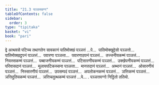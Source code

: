 ```yaml
---
title: "21.3 पञ्ञत्तवग्ग"
tableOfContents: false
sidebar:
  order: 3
type: "tipitaka"
basket: "vi"
book: "pari"
---
```



<DynamicBreadcrumb />

<Division number="499" book="pari">

<Paragraph number="2421" book="pari">
द्वे अत्थवसे पटिच्च तथागतेन सावकानं पातिमोक्खं पञ्ञत्तं …पे…  पातिमोक्खुद्देसो पञ्ञत्तो…  पातिमोक्खट्ठपनं पञ्ञत्तं…  पवारणा पञ्ञत्ता…  पवारणाठपनं पञ्ञत्तं…  तज्जनीयकम्मं पञ्ञत्तं…  नियस्सकम्मं पञ्ञत्तं…  पब्बाजनीयकम्मं पञ्ञत्तं…  पटिसारणीयकम्मं पञ्ञत्तं…  उक्खेपनीयकम्मं पञ्ञत्तं…  परिवासदानं पञ्ञत्तं…  मूलायपटिकस्सना पञ्ञत्ता…  मानत्तदानं पञ्ञत्तं…  अब्भानं पञ्ञत्तं…  ओसारणीयं पञ्ञत्तं…  निस्सारणीयं पञ्ञत्तं…  उपसम्पदं पञ्ञत्तं…  अपलोकनकम्मं पञ्ञत्तं…  ञत्तिकम्मं पञ्ञत्तं…  ञत्तिदुतियकम्मं पञ्ञत्तं…  ञत्तिचतुत्थकम्मं पञ्ञत्तं …पे… .

</Paragraph>
</Division>

<Paragraph number="2422" type="center" book="pari">
पञ्ञत्तवग्गो निट्ठितो ततियो.
</Paragraph>